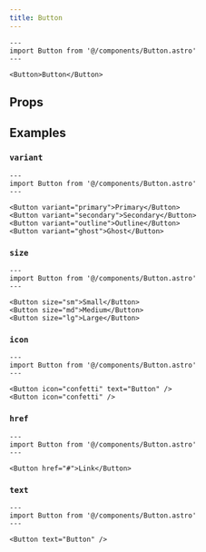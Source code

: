 ```yaml
---
title: Button
---
```



```astro live
---
import Button from '@/components/Button.astro'
---

<Button>Button</Button>
```

## Props

<Props />

## Examples

### `variant`

```astro live
---
import Button from '@/components/Button.astro'
---

<Button variant="primary">Primary</Button>
<Button variant="secondary">Secondary</Button>
<Button variant="outline">Outline</Button>
<Button variant="ghost">Ghost</Button>
```

### `size`

```astro live
---
import Button from '@/components/Button.astro'
---

<Button size="sm">Small</Button>
<Button size="md">Medium</Button>
<Button size="lg">Large</Button>
```

### `icon`

```astro live
---
import Button from '@/components/Button.astro'
---

<Button icon="confetti" text="Button" />
<Button icon="confetti" />
```

### `href`

```astro live
---
import Button from '@/components/Button.astro'
---

<Button href="#">Link</Button>
```

### `text`

```astro live
---
import Button from '@/components/Button.astro'
---

<Button text="Button" />
```
